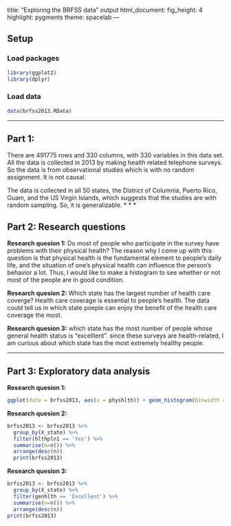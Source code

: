
title: "Exploring the BRFSS data"
output
  html_document: 
    fig_height: 4
    highlight: pygments
    theme: spacelab
---

## Setup

### Load packages

```r
library(ggplot2)
library(dplyr)
```

### Load data

```r
data(brfss2013.RData)
```
* * *

## Part 1: 
There are 491775 rows and 330 columns, with 330 variables in this data set. All the data is collected in 2013 by making health related telephone surveys. So the data is from observational studies which is with no random assignment. It is not causal.

The data is collected in all 50 states, the District of Columnia, Puerto Rico, Guam, and the US Virgin Islands, which suggests that the studies are with random sampling. So, it is generalizable.
* * *

## Part 2: Research questions

**Research quesion 1:**
Do most of people who participate in the survey have problems with their physical health? The reason why I come up with this question is that physical health is the fundamental element to people's daily life, and the situation of one's physical health can influence the person's behavior a lot. Thus, I would like to make a histogram to see whether or not most of the people are in good condition. 

**Research quesion 2:**
Which state has the largest number of health care coverge? Health care coverage is essential to people's health. The data could tell us in which state poeple can enjoy the benefit of the health care coverage the most.

**Research quesion 3:**
which state has the most number of people whose general health status is "excelllent". since these surveys are health-related, I am curious about which state has the most extremely healthy people.

* * *

## Part 3: Exploratory data analysis

**Research quesion 1:**

```r
ggplot(data = brfss2013, aes(x = physhlth)) + geom_histogram(binwidth = 1)
```



**Research quesion 2:**

```r
brfss2013 <- brfss2013 %>% 
  group_by(X_state) %>%
  filter(hlthpln1 == 'Yes') %>%
  summarise(n=n()) %>%
  arrange(desc(n))
  print(brfss2013)

```



**Research quesion 3:**

```r
brfss2013 <- brfss2013 %>% 
  group_by(X_state) %>%
  filter(genhlth == 'Excellent') %>%
  summarise(n=n()) %>%
  arrange(desc(n))
print(brfss2013)
```

